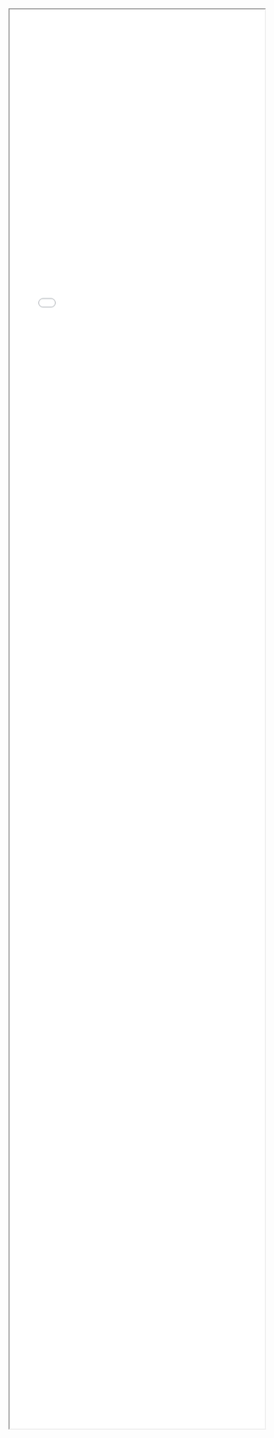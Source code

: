 <iframe style="width:100%; height: 70vh;" src="html/map_london_2018_workplace_pct.html" title="Map"></iframe>
